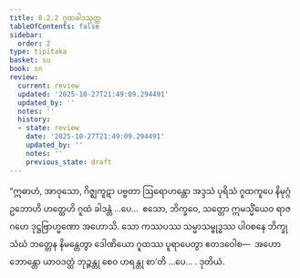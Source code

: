 ```yaml
---
title: 8.2.2 ဂူထခါဒသုတ္တ
tableOfContents: false
sidebar:
  order: 2
type: tipitaka
basket: su
book: sn
review:
  current: review
  updated: '2025-10-27T21:49:09.294491'
  updated_by: ''
  notes: ''
  history:
  - state: review
    date: '2025-10-27T21:49:09.294491'
    updated_by: ''
    notes: ''
    previous_state: draft
---
```



<ReviewStatus review={frontmatter.review} showDetails={true} />

<HypothesisAnnotation frontmatter={frontmatter} />

<DynamicBreadcrumb />

<Division number="213" book="sn" e="ch" v="18" p="309">

<Paragraph number="1186" book="sn">
“ဣဓာဟံ, အာဝုသော, ဂိဇ္ဈကူဋာ ပဗ္ဗတာ ဩရောဟန္တော အဒ္ဒသံ ပုရိသံ ဂူထကူပေ နိမုဂ္ဂံ ဥဘောဟိ ဟတ္ထေဟိ ဂူထံ ခါဒန္တံ …ပေ…  ဧသော, ဘိက္ခဝေ, သတ္တော ဣမသ္မိံယေဝ ရာဇဂဟေ ဒုဋ္ဌဗြာဟ္မဏော အဟောသိ. သော ကဿပဿ သမ္မာသမ္ဗုဒ္ဓဿ ပါဝစနေ ဘိက္ခုသံဃံ ဘတ္တေန နိမန္တေတွာ ဒေါဏိယော ဂူထဿ ပူရာပေတွာ ဧတဒဝေါစ—  အဟော ဘောန္တော ယာဝဒတ္ထံ ဘုဉ္ဇန္တု စေဝ ဟရန္တု စာ’တိ …ပေ… .

</Paragraph>
</Division>

<Paragraph number="1187" type="center" book="sn">
ဒုတိယံ.
</Paragraph>